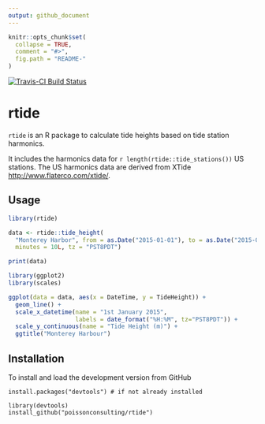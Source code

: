 ```yaml
---
output: github_document
---
```


<!-- README.md is generated from README.Rmd. Please edit that file -->

```r
knitr::opts_chunk$set(
  collapse = TRUE,
  comment = "#>",
  fig.path = "README-"
)
```

[![Travis-CI Build Status](https://travis-ci.org/poissonconsulting/rtide.svg?branch=master)](https://travis-ci.org/poissonconsulting/rtide)

# rtide

`rtide` is an R package to calculate tide heights based on tide station harmonics.

It includes the harmonics data for `r length(rtide::tide_stations())` US stations.
The US harmonics data are derived from XTide <http://www.flaterco.com/xtide/>.

## Usage

```r
library(rtide)

data <- rtide::tide_height(
  "Monterey Harbor", from = as.Date("2015-01-01"), to = as.Date("2015-01-01"), 
  minutes = 10L, tz = "PST8PDT")

print(data)
```

```r
library(ggplot2)
library(scales)
```

```r
ggplot(data = data, aes(x = DateTime, y = TideHeight)) + 
  geom_line() + 
  scale_x_datetime(name = "1st January 2015", 
                   labels = date_format("%H:%M", tz="PST8PDT")) +
  scale_y_continuous(name = "Tide Height (m)") +
  ggtitle("Monterey Harbour")
```

## Installation

To install and load the development version from GitHub
```
install.packages("devtools") # if not already installed

library(devtools)
install_github("poissonconsulting/rtide")
```
